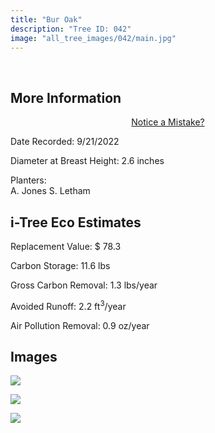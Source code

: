 ```yaml
---
title: "Bur Oak"
description: "Tree ID: 042"
image: "all_tree_images/042/main.jpg"
---
```


<br>

## **More Information**
::: column-margin
<center><a class="button" href="https://forms.gle/W6f5nwYxrM33hF4f7">Notice a Mistake?</a></center>
:::


Date Recorded:  9/21/2022

Diameter at Breast Height:  2.6  inches

Planters:  
A. Jones
S. Letham

## **i-Tree Eco Estimates**


 Replacement Value: $ 78.3

 Carbon Storage:  11.6  lbs

 Gross Carbon Removal:  1.3  lbs/year

 Avoided Runoff:  2.2  ft<sup>3</sup>/year

 Air Pollution Removal:  0.9  oz/year

## **Images**


 ![](all_tree_images/042/IMG_6454.jpg)

 ![](all_tree_images/042/IMG_6456.jpg)

 ![](all_tree_images/042/main.jpg)
